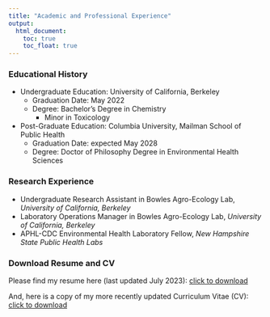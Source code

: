 ```yaml
---
title: "Academic and Professional Experience"
output: 
  html_document:
    toc: true
    toc_float: true
---
```


### Educational History 

  * Undergraduate Education: University of California, Berkeley 
    + Graduation Date: May 2022
    + Degree: Bachelor's Degree in Chemistry
      - Minor in Toxicology 
  
  
  * Post-Graduate Education: Columbia University, Mailman School of Public Health 
    + Graduation Date: expected May 2028 
    + Degree: Doctor of Philosophy Degree in Environmental Health Sciences 
    
### Research Experience 

  * Undergraduate Research Assistant in Bowles Agro-Ecology Lab, *University of California, Berkeley*
  * Laboratory Operations Manager in Bowles Agro-Ecology Lab, *University of California, Berkeley*
  * APHL-CDC Environmental Health Laboratory Fellow, *New Hampshire State Public Health Labs*  

### Download Resume and CV
 Please find my resume here (last updated July 2023): 
 <a href="resume_2023.docx" download>click to download</a>
 
 And, here is a copy of my more recently updated Curriculum Vitae (CV): 
 <a href="GVS CV.docx" download>click to download</a>
 
 
 